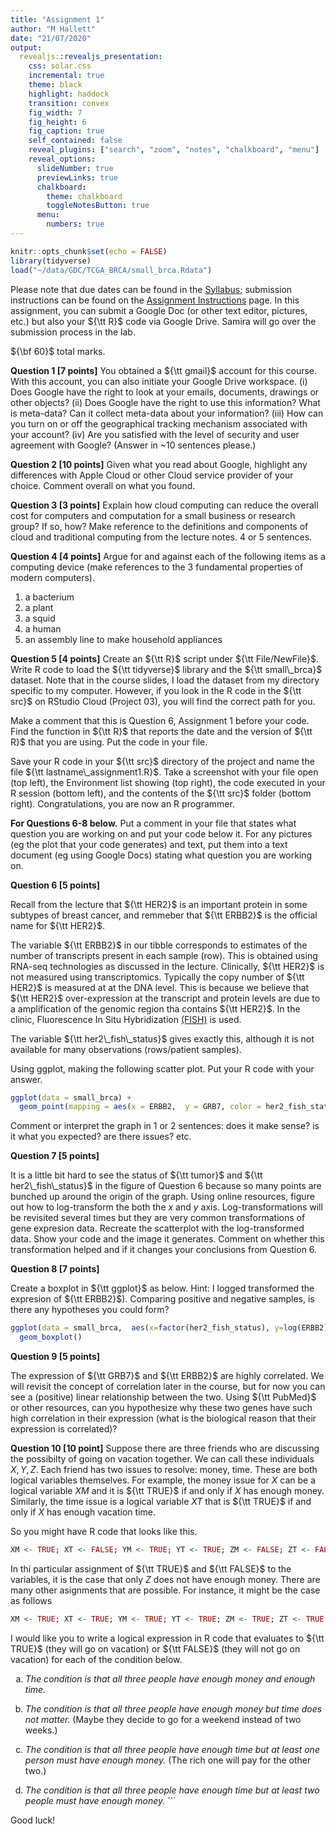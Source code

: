 ```yaml
---
title: "Assignment 1"
author: "M Hallett"
date: "21/07/2020"
output: 
  revealjs::revealjs_presentation:
    css: solar.css
    incremental: true
    theme: black
    highlight: haddock
    transition: convex
    fig_width: 7
    fig_height: 6
    fig_caption: true
    self_contained: false
    reveal_plugins: ["search", "zoom", "notes", "chalkboard", "menu"]
    reveal_options:
      slideNumber: true
      previewLinks: true
      chalkboard: 
        theme: chalkboard
        toggleNotesButton: true
      menu:
        numbers: true
---
```


```r
knitr::opts_chunk$set(echo = FALSE)
library(tidyverse)
load("~/data/GDC/TCGA_BRCA/small_brca.Rdata")

```

Please note that due dates can be found in the [Syllabus](/Syllabus); submission instructions can be found on the [Assignment Instructions](/Assignments) page. In this assignment, you can submit a Google Doc (or other text editor, pictures, etc.) but also your ${\tt R}$ code via Google Drive. 
Samira will go over the submission process in the lab.

${\bf 60}$ total marks.

__Question 1 [7 points]__ You obtained a ${\tt gmail}$ account for this course. With this account, you can also initiate your Google Drive workspace. (i) Does Google have the right to look at your emails, documents, drawings or other objects? (ii) Does Google have the right to use this information? What is meta-data? Can it collect meta-data about your information? (iii) How can you turn on or off the geographical tracking mechanism associated with your account? (iv) Are you satisfied with the level of security and user agreement with Google? (Answer in ~10 sentences please.)

__Question 2 [10 points]__ Given what you read about Google, highlight any differences with Apple Cloud or other Cloud service provider of your choice. Comment overall on what you found.


__Question 3 [3 points]__ Explain how cloud computing can reduce the overall cost for computers and computation for a small business or research group? If so, how? Make reference to the definitions and components of cloud and traditional computing from the lecture notes. 4 or 5 sentences.


__Question 4 [4 points]__ Argue for and against each of the following items as a computing device (make references to the 3 fundamental properties of modern computers).

1. a bacterium
2. a plant
3. a squid
4. a human
5. an assembly line to make household appliances

__Question 5 [4 points]__
Create an ${\tt R}$ script under ${\tt File/NewFile}$. 
Write  R code to load the ${\tt tidyverse}$ library and the ${\tt small\_brca}$ dataset.
Note that in the course slides, I load the dataset from my directory specific to my computer.
However, if you look in the R code in the ${\tt src}$ on RStudio Cloud (Project 03), you will find the correct path for you.  

Make a comment that this is Question 6, Assignment 1 before your code. Find the function in ${\tt R}$ that reports the date and the version of ${\tt R}$ that you are using. Put the code in your file.

Save your R code in your ${\tt src}$ directory of the project and name the file ${\tt lastname\_assignment1.R}$. Take a screenshot with your file open (top left), the Environment list showing (top right), the code executed in your R session (bottom left), and the contents of the ${\tt src}$ folder (bottom right). Congratulations, you are now an R programmer.

__For Questions 6-8 below.__ Put a comment in your file that states what question you are working on and put your code below it. For any pictures (eg the plot that your code generates) and text, put them into a text document (eg using Google Docs) stating what question you are working on. 

__Question 6 [5 points]__

Recall from the lecture that ${\tt HER2}$ is an important protein in some subtypes of breast cancer, and remmeber that ${\tt ERBB2}$ is the official name for ${\tt HER2}$.

The variable ${\tt ERBB2}$ in our tibble corresponds to estimates of the number of transcripts present in each sample (row). This is obtained using RNA-seq technologies as discussed in the lecture. 
Clinically, ${\tt HER2}$ is not measured using transcriptomics. Typically the
copy number of ${\tt HER2}$ is measured at at the DNA level. This is because we believe that 
 ${\tt HER2}$ over-expression at the transcript and protein levels are due to a  amplification of  the genomic region tha contains ${\tt HER2}$. In the clinic, Fluorescence In Situ Hybridization [(FISH)](https://www.genome.gov/about-genomics/fact-sheets/Fluorescence-In-Situ-Hybridization) is used.
 
 The variable ${\tt her2\_fish\_status}$ gives exactly this, although it is not available for many observations (rows/patient samples).


Using ggplot, making the following scatter plot. Put your R code with your answer.

```r
ggplot(data = small_brca) + 
  geom_point(mapping = aes(x = ERBB2,  y = GRB7, color = her2_fish_status, shape=tumor), size = 2) 
```
Comment or interpret the graph in 1 or 2 sentences: does it make sense? is it what you expected? are there issues? etc.

__Question 7 [5 points]__

It is a little bit hard to see the status of ${\tt tumor}$ and  ${\tt her2\_fish\_status}$ in the figure of Question 6 because so many points are bunched up around the origin of the graph.
Using online resources, figure out how to log-transform the both the $x$ and $y$ axis. Log-transformations will be revisited several times but they are very common transformations of gene expresion data. Recreate the scatterplot with the log-transformed data. Show your code and the image it generates. Comment on whether this transformation helped and if it changes your conclusions from Question 6.


__Question 8 [7 points]__ 

Create a boxplot in ${\tt ggplot}$  as below. Hint: I logged transformed the expresion of ${\tt ERBB2}$). Comparing positive and negative samples, is there any hypotheses you could form?

```r
ggplot(data = small_brca,  aes(x=factor(her2_fish_status), y=log(ERBB2), fill=tumor))  + 
  geom_boxplot()
```
  
__Question 9 [5 points]__

The expression of ${\tt GRB7}$ and ${\tt ERBB2}$ are highly correlated. We will revisit the concept of correlation later in the course, but for now you can see a (positive) linear relationship between the two. Using ${\tt PubMed}$ or other resources, can you hypothesize why these two genes have such high correlation in their expression (what is the biological reason that their expression is correlated)?



__Question 10 [10 point]__
Suppose there are three friends who are discussing the possibilty of going on
vacation together.
We can call these individuals $X, Y, Z$.
Each friend has two issues to resolve: money, time. These are both logical variables themselves.
For example, the money issue for $X$ can be a logical variable $XM$ and it is ${\tt TRUE}$ if and only if $X$ has enough money. 
Similarly, the time issue is a logical variable $XT$ that is ${\tt TRUE}$ if and only if $X$ has enough vacation time.

So you might have R code that looks like this. 

```r
XM <- TRUE; XT <- FALSE; YM <- TRUE; YT <- TRUE; ZM <- FALSE; ZT <- FALSE
```
In thi particular assignment of ${\tt TRUE}$ and ${\tt FALSE}$ to the variables, it is the case that only $Z$ does not have enough money. There are many other asignments that are possible. For instance, it might be the case as follows


```r
XM <- TRUE; XT <- TRUE; YM <- TRUE; YT <- TRUE; ZM <- TRUE; ZT <- TRUE
```

I would like you to write a logical expression in R code that evaluates to ${\tt TRUE}$ (they will go on vacation) or ${\tt FALSE}$ (they will not go on vacation) for each of the condition below.

(a) _The condition is that all three people have enough money and enough time._

(b) _The condition is that all three people have enough money but time does not matter._  (Maybe they decide to go for a weekend instead of two weeks.)

(c) _The condition is that all three people have enough time but at least one  person must have enough money._ (The rich one will pay for the other two.)

(d) _The condition is that all three people have enough time but at least two  people must have enough money._
```


Good luck!

